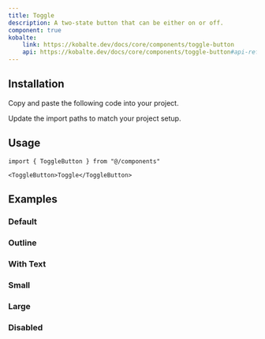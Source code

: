 ```yaml
---
title: Toggle
description: A two-state button that can be either on or off.
component: true
kobalte:
    link: https://kobalte.dev/docs/core/components/toggle-button
    api: https://kobalte.dev/docs/core/components/toggle-button#api-reference
---
```


<ComponentExample src="/src/components/examples/toggle/demo.tsx">
    <ToggleDemo />
</ComponentExample>

## Installation

<Steps>

<Step>Copy and paste the following code into your project.</Step>

<ComponentSource src="/src/components/ui/toggle.tsx" />

<Step>Update the import paths to match your project setup.</Step>

</Steps>

## Usage

```tsx
import { ToggleButton } from "@/components"
```

```tsx
<ToggleButton>Toggle</ToggleButton>
```

## Examples

### Default

<ComponentExample src="/src/components/examples/toggle/demo.tsx">
    <ToggleDemo />
</ComponentExample>

### Outline

<ComponentExample src="/src/components/examples/toggle/outline.tsx">
    <ToggleOutline />
</ComponentExample>

### With Text

<ComponentExample src="/src/components/examples/toggle/with-text.tsx">
    <ToggleWithText />
</ComponentExample>

### Small

<ComponentExample src="/src/components/examples/toggle/small.tsx">
    <ToggleSmall />
</ComponentExample>

### Large

<ComponentExample src="/src/components/examples/toggle/large.tsx">
    <ToggleLarge />
</ComponentExample>

### Disabled

<ComponentExample src="/src/components/examples/toggle/disabled.tsx">
    <ToggleDisabled />
</ComponentExample>
